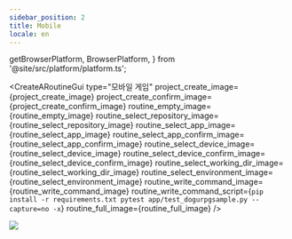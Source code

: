 ```yaml
---
sidebar_position: 2
title: Mobile
locale: en
---
```


  getBrowserPlatform,
  BrowserPlatform,
} from '@site/src/platform/platform.ts';

<IntegrateWithGitRepository />

<AppUpload
  app_name="DoguRpgSample.apk"
  app_url="https://github.com/dogu-team/gamium-unity-samples/releases/download/DoguRpgSample-2.0.6/android.zip"
/>
<AppUploadiOSGamium />

<CreateARoutineGui 
  type="모바일 게임"
  project_create_image={project_create_image}
  project_create_confirm_image={project_create_confirm_image}
  routine_empty_image={routine_empty_image}
  routine_select_repository_image={routine_select_repository_image}
  routine_select_app_image={routine_select_app_image}
  routine_select_app_confirm_image={routine_select_app_confirm_image}
  routine_select_device_image={routine_select_device_image}
  routine_select_device_confirm_image={routine_select_device_confirm_image}
  routine_select_working_dir_image={routine_select_working_dir_image}
  routine_select_environment_image={routine_select_environment_image}
  routine_write_command_image={routine_write_command_image}
  routine_write_command_script={`pip install -r requirements.txt
pytest app/test_dogurpgsample.py --capture=no -x`}
  routine_full_image={routine_full_image}
/>

<RunARoutine />
<img src={routine_livestreaming_gamium_pytest} style={{ width: 800 }} />
